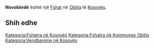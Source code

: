 {{Fshat në Kosovës
 | Emri                = Novobërdë
| sqi_N_name = Novobërdë
| sqi_N_FULL_NAME_RO = Novobërdë
| sqi_N_FULL_NAME_ND_RO = Novoberde
| sqi_N_SORT_NAME_RG = NOVOBERDE
| sqi_N_FULL_NAME_RG = Novobërdë
| sqi_N_FULL_NAME_ND_RG = Novoberde
| sqi_V_name = Artanë
| sqi_V_FULL_NAME_RO = Artanë Novobërda Artana
| sqi_V_FULL_NAME_ND_RO = Artane Novoberda Artana
| sqi_V_SORT_NAME_RG = ARTANE NOVOBERDA ARTANA
| sqi_V_FULL_NAME_RG = Artanë Novobërda Artana
| sqi_V_FULL_NAME_ND_RG = Artane Novoberda Artana
| srp_N_name = Novo Brdo
| srp_N_FULL_NAME_RO = Novo Brdo
| srp_N_FULL_NAME_ND_RO = Novo Brdo
| srp_N_SORT_NAME_RG = NOVOBRDO
| srp_N_FULL_NAME_RG = Novo Brdo
| srp_N_FULL_NAME_ND_RG = Novo Brdo
| srp_NS_name = Ново Брдо
| srp_NS_FULL_NAME_RO = Ново Брдо
| srp_NS_FULL_NAME_ND_RO = Ново Брдо
| srp_NS_SORT_NAME_RG = НОВОБРДО
| srp_NS_FULL_NAME_RG = Ново Брдо
| srp_NS_FULL_NAME_ND_RG = Ново Брдо

 | Emri (Rasa dhanore) = 
 | Figura              = 
 | Shteti              = Kosovo
 | Komuna              = Obiliq
 | Kodi postar         = 
 | Sipërfaqja          = 

 | Popullsia           = 

 | Regj. i popullsisë  = 
 | Dend. e popullsisë  = 
 | Faqja zyrtare       = 
 <!--- Koordinatat ----> 
 | Gjerësia            = 42.617778
 | Gjatësia            = 21.419722
 | Lartësia            = 
}}
'''Novobërdë''' është një [[Fshat]] në [[Obiliq]] të [[Kosovës]].

<!-- == Gjeografia == -->
<!-- == Historia == -->
<!-- == Demografia == -->
== Shih edhe ==
{{Komuna Obiliq}}
{{Kosovo-Administrata-Cung}}

[[Kategoria:Fshatra në Kosovës]]
[[Kategoria:Fshatra në Kommunes Obiliq]]
[[Kategoria:Vendbanime në Kosovës]]